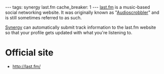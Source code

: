 ---
tags: synergy last.fm
cache_breaker: 1
---
[[last.fm]] is a music-based social networking website. It was originally known as "[[Audioscrobbler]]" and is still sometimes referred to as such.

[[Synergy]] can automatically submit track information to the last.fm website so that your profile gets updated with what you're listening to.

= Official site =

* http://last.fm/
